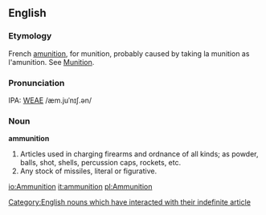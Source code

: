 ==English==
===Etymology===
French [[amunition]], for munition, probably caused by taking la munition as l'amunition.  See  [[Munition]].
[[Category:English nouns which have interacted with their indefinite article]]

===Pronunciation===
IPA: [[WEAE]] /æm.juˈnɪʃ.ən/

===Noun===
'''ammunition'''

# Articles used in charging firearms and ordnance of all kinds; as powder, balls, shot, shells, percussion caps, rockets, etc.
# Any stock of missiles, literal or figurative.
<!-- material copied from Webster's Revised Unabridged Dictionary (1913) -->

[[io:Ammunition]]
[[it:ammunition]]
[[pl:Ammunition]]